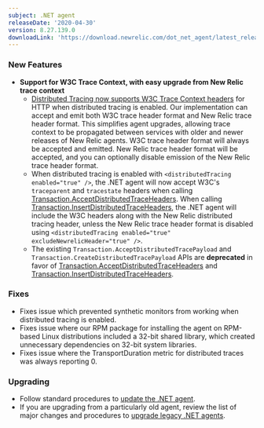 ```yaml
---
subject: .NET agent
releaseDate: '2020-04-30'
version: 8.27.139.0
downloadLink: 'https://download.newrelic.com/dot_net_agent/latest_release'
---
```


### New Features

* **Support for W3C Trace Context, with easy upgrade from New Relic trace context**
  * [Distributed Tracing now supports W3C Trace Context headers](https://docs.newrelic.com/docs/understand-dependencies/distributed-tracing/get-started/introduction-distributed-tracing#w3c-support) for HTTP when distributed tracing is enabled. Our implementation can accept and emit both W3C trace header format and New Relic trace header format. This simplifies agent upgrades, allowing trace context to be propagated between services with older and newer releases of New Relic agents. W3C trace header format will always be accepted and emitted. New Relic trace header format will be accepted, and you can optionally disable emission of the New Relic trace header format.
  * When distributed tracing is enabled with `<distributedTracing enabled="true" />`, the .NET agent will now accept W3C's `traceparent` and `tracestate` headers when calling [Transaction.AcceptDistributedTraceHeaders](https://docs.newrelic.com/docs/agents/net-agent/net-agent-api/itransaction#acceptdistributedtraceheaders). When calling [Transaction.InsertDistributedTraceHeaders](https://docs.newrelic.com/docs/agents/net-agent/net-agent-api/itransaction#insertdistributedtraceheaders), the .NET agent will include the W3C headers along with the New Relic distributed tracing header, unless the New Relic trace header format is disabled using `<distributedTracing enabled="true" excludeNewrelicHeader="true" />`.
  * The existing `Transaction.AcceptDistributedTracePayload` and `Transaction.CreateDistributedTracePayload` APIs are **deprecated** in favor of [Transaction.AcceptDistributedTraceHeaders](https://docs.newrelic.com/docs/agents/net-agent/net-agent-api/itransaction#acceptdistributedtraceheaders) and [Transaction.InsertDistributedTraceHeaders](https://docs.newrelic.com/docs/agents/net-agent/net-agent-api/itransaction#insertdistributedtraceheaders).

### Fixes

* Fixes issue which prevented synthetic monitors from working when distributed tracing is enabled.
* Fixes issue where our RPM package for installing the agent on RPM-based Linux distributions included a 32-bit shared library, which created unnecessary dependencies on 32-bit system libraries.
* Fixes issue where the TransportDuration metric for distributed traces was always reporting 0.

### Upgrading

* Follow standard procedures to [update the .NET agent](/docs/agents/net-agent/installation-configuration/update-net-agent).
* If you are upgrading from a particularly old agent, review the list of major changes and procedures to [upgrade legacy .NET agents](/docs/agents/net-agent/troubleshooting/upgrade-legacy-net-agents).
